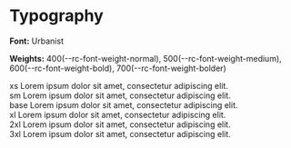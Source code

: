 
<Meta title="Roq Components/Typography" />

<style>
  {`
    .demo {
      font-size: var(--rc-default-font-size);
    }

    .typeset {
      font-weight: var(--rc-default-font-weight);
      font-line-height: var(--rc-default-font-line-height);
      font-spacing: var(--rc-default-font-spacing);
      font-name: var(--rc-default-font-name);
      box-sizing: border-box;

      margin: 10px 0px;
      padding: 0px;
    }

    .typeset.f-xs span { 
      font-size: var(--rc-font-size-xs); 
    }
      
    .typeset.f-sm span { 
      font-size: var(--rc-font-size-sm); 
    }
    
    .typeset.f-base span { 
      font-size: var(--rc-font-size-base); 
    }
      
    .typeset.f-xl span { 
      font-size: var(--rc-font-size-xl);
    }
      
    .typeset.f-2xl span { 
      font-size: var(--rc-font-size-2xl); 
    }
      
    .typeset.f-3xl span { 
      font-size: var(--rc-font-size-3xl); 
    }
    
    .font-size {
      display: inline-block;
      width: 60px;
      float: left;
      margin-right: 1rem;
      color: var(--rc-color-text);
    }
  `}
</style>

# Typography

**Font:** Urbanist

**Weights:** 400(--rc-font-weight-normal), 500(--rc-font-weight-medium), 600(--rc-font-weight-bold), 700(--rc-font-weight-bolder)

<div class="demo">
  <div class="typeset f-xs">
    <span class="font-size">xs</span>
    <span>Lorem ipsum dolor sit amet, consectetur adipiscing elit.</span>
  </div>
  <div class="typeset f-sm">
    <span class="font-size">sm</span>
    <span>Lorem ipsum dolor sit amet, consectetur adipiscing elit.</span>
  </div>
  <div class="typeset f-base">
    <span class="font-size">base</span>
    <span>Lorem ipsum dolor sit amet, consectetur adipiscing elit.</span>
  </div>
  <div class="typeset f-xl">
    <span class="font-size">xl</span>
    <span>Lorem ipsum dolor sit amet, consectetur adipiscing elit.</span>
  </div>
  <div class="typeset f-2xl">
    <span class="font-size">2xl</span>
    <span>Lorem ipsum dolor sit amet, consectetur adipiscing elit.</span>
  </div>
  <div class="typeset f-3xl">
    <span class="font-size">3xl</span>
    <span>Lorem ipsum dolor sit amet, consectetur adipiscing elit.</span>
  </div>
</div>
